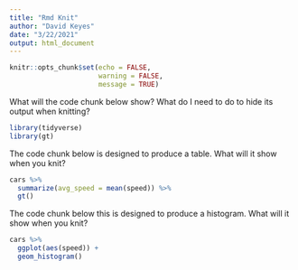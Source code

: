 ```yaml
---
title: "Rmd Knit"
author: "David Keyes"
date: "3/22/2021"
output: html_document
---
```


```r
knitr::opts_chunk$set(echo = FALSE,
                      warning = FALSE,
                      message = TRUE)
```

What will the code chunk below show? What do I need to do to hide its output when knitting?

```r
library(tidyverse)
library(gt)
```

The code chunk below is designed to produce a table. What will it show when you knit?

```r
cars %>% 
  summarize(avg_speed = mean(speed)) %>% 
  gt()
```

The code chunk below this is designed to produce a histogram. What will it show when you knit?

```r
cars %>% 
  ggplot(aes(speed)) +
  geom_histogram()
```
